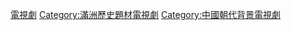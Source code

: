 [[Category:辽朝背景作品|電視劇]]
[[Category:滿洲歷史題材電視劇|Category:滿洲歷史題材電視劇]]
[[Category:中國朝代背景電視劇|Category:中國朝代背景電視劇]]